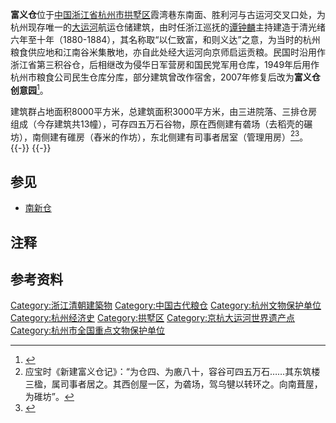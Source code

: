 {{Coord|30.29525499999999|120.149844|source:GoogleMaps|display=title}}
{{文物保护单位
| 级别 = 全国
| 名称 = 大运河
| 子项 = 富义仓
| 图片 = Fuyi Granary, 2021-01-30 05.jpg
| 编号 = 7-1973
| 分类 = 其他
| 时代 = [[清朝|清]]
| 所在 = [[杭州市|杭州市]][[拱墅区|拱墅区]]
| 登录 = 2013年5月
}}
'''富义仓'''位于[[中国|中国]][[浙江省|浙江省]][[杭州市|杭州市]][[拱墅区|拱墅区]]霞湾巷东南面、胜利河与古运河交叉口处，为杭州现存唯一的[[京杭大运河|大运河]]航运仓储建筑，由时任浙江巡抚的[[谭钟麟|谭钟麟]]主持建造于清光绪六年至十年（1880-1884），其名称取“以仁致富，和则义达”之意，为当时的杭州粮食供应地和江南谷米集散地，亦自此处经大运河向京师启运贡粮。民国时沿用作浙江省第三积谷仓，后相继改为侵华日军营房和国民党军用仓库，1949年后用作杭州市粮食公司民生仓库分库，部分建筑曾改作宿舍，2007年修复后改为'''富义仓创意园'''<ref>{{cite web|url=http://hzdaily.hangzhou.com.cn/dszb/html/2011-08/11/content_1115070.htm|title=《富义仓》|accessdate=2012-07-13|work=|publisher=都市周报|archive-date=2019-05-03|archive-url=https://web.archive.org/web/20190503092107/https://hzdaily.hangzhou.com.cn/dszb/html/2011-08/11/content_1115070.htm}}</ref>。

建筑群占地面积8000平方米，总建筑面积3000平方米，由三进院落、三排仓房组成（今存建筑共13幢），可存四五万石谷物，原在西侧建有砻场（去稻壳的碾坊），南侧建有碓房（舂米的作坊），东北侧建有司事者居室（管理用房）<ref group="注">应宝时《新建富义仓记》：“为仓四、为廒八十，容谷可四五万石……其东筑楼三楹，属司事者居之。其西创屋一区，为砻场，驾乌犍以转环之。向南葺屋，为碓坊”。</ref><ref>{{cite web|url=http://www.zgdjss.com/nearby/%E5%AF%8C%E4%B9%89%E4%BB%93|title=《富义仓》|accessdate=2012-07-13|work=|publisher=杭州工艺美术博物馆|deadurl=yes|archiveurl=https://web.archive.org/web/20130723022954/http://www.zgdjss.com/nearby/%E5%AF%8C%E4%B9%89%E4%BB%93|archivedate=2013-07-23|df=}}</ref>。
{{multiple image
| align  = left
| image1 = Fuyi Granary 01 2013-06.JPG
| width1 = 240
| caption1 = 平面
| image2 = Fuyi Granary 02 2013-06.JPG
| width2 = 240
| caption2 = 北侧外观
| image3 = Fuyi Granary 03 2013-06.JPG
| width3 = 134
| caption3 = 北侧外观
| image4 = Fuyi Granary 06 2013-06.JPG
| width4 = 240
| caption4 = 3、4号院自南向北看}}
{{-}}
{{multiple image
| align  = left
| image1 = Fuyi Granary 08 2013-06.JPG
| width1 = 240
| caption1 = 3号建筑
| image2 = Fuyi Granary 09 2013-06.JPG
| width2 = 240
| caption2 = 2号建筑
| image3 = Fuyi Granary 10 2013-06.JPG
| width3 = 240
| caption3 = 5号建筑（背面）
| image4 = Fuyi Granary 04 2013-06.JPG
| width4 = 134
| caption4 = 奠基石}}
{{-}}
==参见==
*[[南新仓|南新仓]]
== 注释 ==
{{reflist|group="注"|2}}
==参考资料==
{{reflist|2}}
{{DEFAULTSORT:F}}
{{commons|Category:Fuyi Granary}}
{{大运河世界文化遗产}}
{{浙江全国重点文物保护单位}}
[[Category:浙江清朝建築物|Category:浙江清朝建築物]]
[[Category:中国古代粮仓|Category:中国古代粮仓]]
[[Category:杭州文物保护单位|Category:杭州文物保护单位]]
[[Category:杭州经济史|Category:杭州经济史]]
[[Category:拱墅区|Category:拱墅区]]
[[Category:京杭大运河世界遗产点|Category:京杭大运河世界遗产点]]
[[Category:杭州市全国重点文物保护单位|Category:杭州市全国重点文物保护单位]]